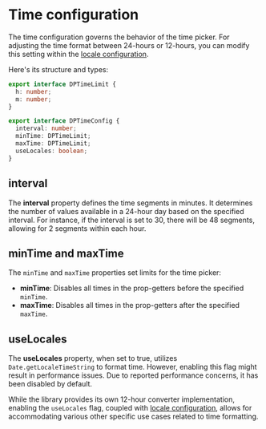 # Time configuration

The time configuration governs the behavior of the time picker. For adjusting the time format between 24-hours or 12-hours, you can modify this setting within the [locale configuration](/datepicker/locale-configuration).

Here's its structure and types:

```ts
export interface DPTimeLimit {
  h: number;
  m: number;
}

export interface DPTimeConfig {
  interval: number;
  minTime: DPTimeLimit;
  maxTime: DPTimeLimit;
  useLocales: boolean;
}
```

## interval

The **interval** property defines the time segments in minutes. It determines the number of values available in a 24-hour day based on the specified interval. For instance, if the interval is set to 30, there will be 48 segments, allowing for 2 segments within each hour.

## minTime and maxTime


The `minTime` and `maxTime` properties set limits for the time picker:

- **minTime**: Disables all times in the prop-getters before the specified `minTime`.
- **maxTime**: Disables all times in the prop-getters after the specified `maxTime`.

## useLocales

The **useLocales** property, when set to true, utilizes `Date.getLocaleTimeString` to format time. However, enabling this flag might result in performance issues. Due to reported performance concerns, it has been disabled by default.

While the library provides its own 12-hour converter implementation, enabling the `useLocales` flag, coupled with [locale configuration](/datepicker/locale-configuration), allows for accommodating various other specific use cases related to time formatting.

